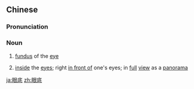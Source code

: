 ==Chinese==
{{zh-forms}}

===Pronunciation===
{{zh-pron
|m=yǎndǐ
|c=ngaan5 dai2
|cat=n
}}

===Noun===
{{zh-noun}}

# {{lb|zh|anatomy}} [[fundus]] of the [[eye]]
# [[inside]] the [[eye]]s; right [[in front of]] one's eyes; in [[full]] [[view]] as a [[panorama]]

[[ja:眼底]]
[[zh:眼底]]
